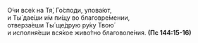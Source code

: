 О́чи все́х на Тя́, Го́споди, упова́ют,  
и Ты́ дае́ши и́м пи́щу во благовре́мении,  
отверза́еши Ты́ ще́друю ру́ку Твою́  
и исполня́еши вся́кое живо́тно благоволе́ния. **(Пс 144:15-16)**
